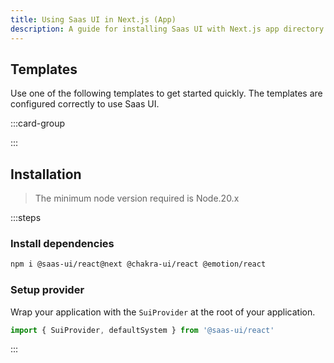 ```yaml
---
title: Using Saas UI in Next.js (App)
description: A guide for installing Saas UI with Next.js app directory
---
```


## Templates

Use one of the following templates to get started quickly. The templates are
configured correctly to use Saas UI.

:::card-group

<ResourceCard
  type="github"
  title="Next.js app template"
  url="https://github.com/chakra-ui/chakra-next-app-template"
/>

<ResourceCard
  type="github"
  title="Next.js pages template"
  url="https://github.com/chakra-ui/chakra-next-pages-template"
/>

:::

## Installation

> The minimum node version required is Node.20.x

:::steps

### Install dependencies

```bash
npm i @saas-ui/react@next @chakra-ui/react @emotion/react
```

### Setup provider

Wrap your application with the `SuiProvider` at the root of your application.

```jsx
import { SuiProvider, defaultSystem } from '@saas-ui/react'
```

:::
